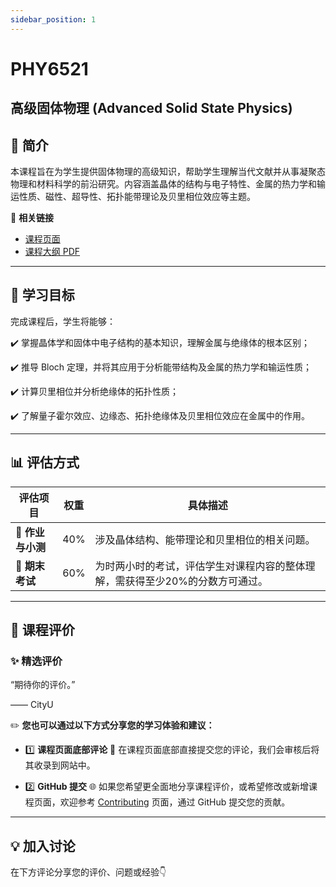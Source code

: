 ```yaml
---
sidebar_position: 1
---
```


# PHY6521
## 高级固体物理 (Advanced Solid State Physics)

## **📘 简介**
本课程旨在为学生提供固体物理的高级知识，帮助学生理解当代文献并从事凝聚态物理和材料科学的前沿研究。内容涵盖晶体的结构与电子特性、金属的热力学和输运性质、磁性、超导性、拓扑能带理论及贝里相位效应等主题。

🔗 **相关链接**
- [课程页面](https://www.cityu.edu.hk/catalogue/pg/202526/course/PHY6521.htm)
- [课程大纲 PDF](https://www.cityu.edu.hk/catalogue/pg/202526/course/PHY6521.pdf)

---

## **🎯 学习目标**

完成课程后，学生将能够：

✔️ 掌握晶体学和固体中电子结构的基本知识，理解金属与绝缘体的根本区别；

✔️ 推导 Bloch 定理，并将其应用于分析能带结构及金属的热力学和输运性质；

✔️ 计算贝里相位并分析绝缘体的拓扑性质；

✔️ 了解量子霍尔效应、边缘态、拓扑绝缘体及贝里相位效应在金属中的作用。

---

## **📊 评估方式**

| **评估项目**          | **权重** | **具体描述**                                                                                       |
|----------------------|---------|---------------------------------------------------------------------------------------------------|
| **📂 作业与小测**     | 40%      | 涉及晶体结构、能带理论和贝里相位的相关问题。                                                         |
| **📝 期末考试**       | 60%      | 为时两小时的考试，评估学生对课程内容的整体理解，需获得至少20%的分数方可通过。                                        |

---

## **💬 课程评价**

### ✨ **精选评价**
<div className={commentStyles.commentBox}>
    <p className={commentStyles.commentText}>
        “期待你的评价。”
    </p>
    <p className={commentStyles.commentAuthor}>—— CityU</p>
</div>

✏️ **您也可以通过以下方式分享您的学习体验和建议：**

- 1️⃣ **课程页面底部评论**
💬 在课程页面底部直接提交您的评论，我们会审核后将其收录到网站中。

- 2️⃣ **GitHub 提交**
🌐 如果您希望更全面地分享课程评价，或希望修改或新增课程页面，欢迎参考 [Contributing](/contributing) 页面，通过 GitHub 提交您的贡献。

---

## **💡 加入讨论**

在下方评论分享您的评价、问题或经验👇
<Utterances />

